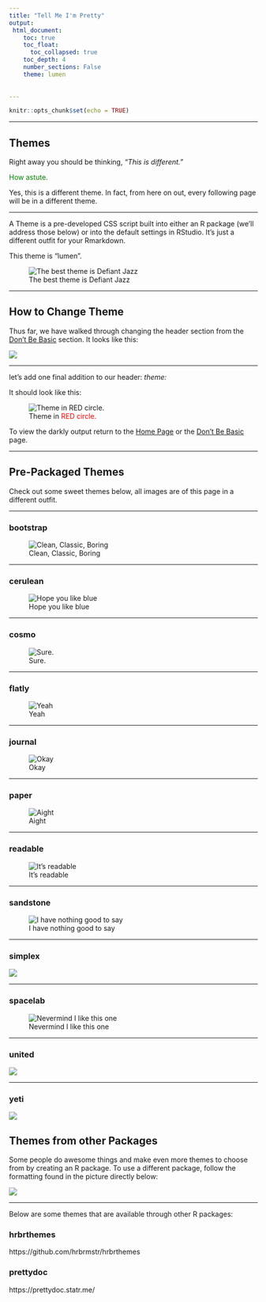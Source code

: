 ---
title: "Tell Me I'm Pretty"
output:
 html_document:
    toc: true
    toc_float:
      toc_collapsed: true
    toc_depth: 4
    number_sections: False
    theme: lumen
  
    
---

```{r setup, include=FALSE}
knitr::opts_chunk$set(echo = TRUE)
```

---

## Themes

Right away you should be thinking, *"This is different."*

<span style = "color:green">How astute.<span>

Yes, this is a different theme. In fact, from here on out, every following page will be in a different theme.

---

A Theme is a pre-developed CSS script built into either an R package (we'll address those below) or into the default settings in RStudio. It's just a different outfit for your Rmarkdown.

This theme is "lumen". 

![The best theme is Defiant Jazz](D:/Basic_Website/Website/lumon.jpeg)

---

## How to Change Theme

Thus far, we have walked through changing the header section from the [Don't Be Basic](D:/Basic_Website/Website/_site/Basics.html) section. It looks like this:

![](D:/Basic_Website/Website/header_final_notheme.jpg)

---

let's add one final addition to our header: *theme:*

It should look like this:

![Theme in <span style = "color:red">RED<span> circle.](D:/Basic_Website/Website/header_theme.jpg)

To view the darkly output return to the [Home Page](D:/Basic_Website/Website/_site/Index.html) or the [Don't Be Basic](D:/Basic_Website/Website/_site/Basics.html) page.

---

## Pre-Packaged Themes

Check out some sweet themes below, all images are of this page in a different outfit. 


---


### bootstrap

![Clean, Classic, Boring](D:/Basic_Website/Website/bootstrap.jpg)


---

### cerulean

![Hope you like blue](D:/Basic_Website/Website/cerulean.jpg)


---

### cosmo

![Sure.](D:/Basic_Website/Website/cosmo.jpg)

---

### flatly

![Yeah](D:/Basic_Website/Website/flatly.jpg)

---

### journal

![Okay](D:/Basic_Website/Website/journal.jpg)

---

### paper

![Aight](D:/Basic_Website/Website/paper.jpg)

---

### readable

![It's readable](D:/Basic_Website/Website/readable.jpg)

---

### sandstone

![I have nothing good to say](D:/Basic_Website/Website/sandstone.jpg)

---

### simplex

![](D:/Basic_Website/Website/simplex.jpg)


---

### spacelab

![Nevermind I like this one](D:/Basic_Website/Website/spacelab.jpg)

---

### united

![](D:/Basic_Website/Website/united.jpg)


---

### yeti

![](D:/Basic_Website/Website/yeti.jpg)




## Themes from other Packages

Some people do awesome things and make even more themes to choose from by creating an R package. To use a different package, follow the formatting found in the picture directly below:

![](D:/Basic_Website/Website/pkg_themes.jpg)

---

Below are some themes that are available through other R packages:

### hrbrthemes

https://github.com/hrbrmstr/hrbrthemes

### prettydoc

https://prettydoc.statr.me/








